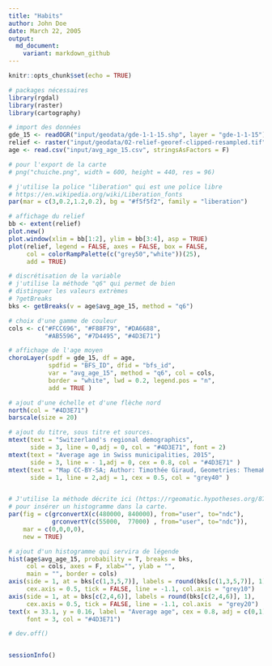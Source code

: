 ```yaml
---
title: "Habits"
author: John Doe
date: March 22, 2005
output:
  md_document:
    variant: markdown_github
---
```

```r
knitr::opts_chunk$set(echo = TRUE)
```

```r
# packages nécessaires
library(rgdal)
library(raster)
library(cartography)

# import des données 
gde_15 <- readOGR("input/geodata/gde-1-1-15.shp", layer = "gde-1-1-15")
relief <- raster("input/geodata/02-relief-georef-clipped-resampled.tif")
age <- read.csv("input/avg_age_15.csv", stringsAsFactors = F)

# pour l'export de la carte
# png("chuiche.png", width = 600, height = 440, res = 96)

# j'utilise la police "liberation" qui est une police libre 
# https://en.wikipedia.org/wiki/Liberation_fonts
par(mar = c(3,0.2,1.2,0.2), bg = "#f5f5f2", family = "liberation")

# affichage du relief
bb <- extent(relief)
plot.new()
plot.window(xlim = bb[1:2], ylim = bb[3:4], asp = TRUE)
plot(relief, legend = FALSE, axes = FALSE, box = FALSE,
     col = colorRampPalette(c("grey50","white"))(25),
     add = TRUE)

# discrétisation de la variable
# j'utilise la méthode "q6" qui permet de bien 
# distinguer les valeurs extrèmes
# ?getBreaks
bks <- getBreaks(v = age$avg_age_15, method = "q6")

# choix d'une gamme de couleur
cols <- c("#FCC696", "#F88F79", "#DA6688", 
          "#AB5596", "#7D4495", "#4D3E71")

# affichage de l'age moyen
choroLayer(spdf = gde_15, df = age, 
           spdfid = "BFS_ID", dfid = "bfs_id", 
           var = "avg_age_15", method = "q6", col = cols, 
           border = "white", lwd = 0.2, legend.pos = "n",
           add = TRUE )

# ajout d'une échelle et d'une flèche nord
north(col = "#4D3E71")
barscale(size = 20)

# ajout du titre, sous titre et sources.
mtext(text = "Switzerland's regional demographics", 
      side = 3, line = 0,adj = 0, col = "#4D3E71", font = 2)
mtext(text = "Average age in Swiss municipalities, 2015", 
      side = 3, line = - 1,adj = 0, cex = 0.8, col = "#4D3E71" )
mtext(text = "Map CC-BY-SA; Author: Timothée Giraud, Geometries: ThemaKart, BFS; Data: BFS, 2016; Relief: swisstopo, 2016",
      side = 1, line = 2,adj = 1, cex = 0.5, col = "grey40" )


# J'utilise la méthode décrite ici (https://rgeomatic.hypotheses.org/878)
# pour insérer un histogramme dans la carte. 
par(fig = c(grconvertX(c(480000, 840000), from="user", to="ndc"),
            grconvertY(c(55000,  77000) , from="user", to="ndc")),
    mar = c(0,0,0,0),  
    new = TRUE)

# ajout d'un histogramme qui servira de légende
hist(age$avg_age_15, probability = T, breaks = bks, 
     col = cols, axes = F, xlab="", ylab = "",
     main = "", border = cols)
axis(side = 1, at = bks[c(1,3,5,7)], labels = round(bks[c(1,3,5,7)], 1),
     cex.axis = 0.5, tick = FALSE, line = -1.1, col.axis = "grey10")
axis(side = 1, at = bks[c(2,4,6)], labels = round(bks[c(2,4,6)], 1),
     cex.axis = 0.5, tick = FALSE, line = -1.1, col.axis  = "grey20")
text(x = 33.1, y = 0.16, label = "Average age", cex = 0.8, adj = c(0,1), 
     font = 3, col = "#4D3E71")

# dev.off()


sessionInfo()

```

